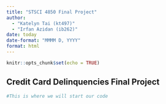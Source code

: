 ```yaml
---
title: "STSCI 4850 Final Project"
author:
  - "Katelyn Tai (kt497)"
  - "Irfan Azidan (ib262)"
date: today
date-format: "MMMM D, YYYY" 
format: html
---
```


```r
knitr::opts_chunk$set(echo = TRUE)
```

## Credit Card Delinquencies Final Project

```r
#This is where we will start our code
```
